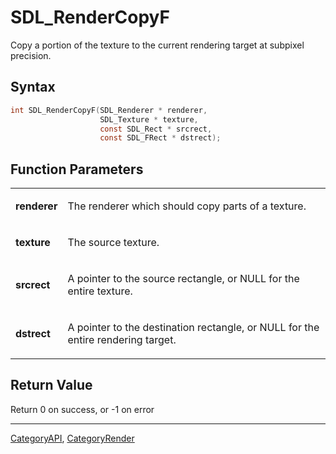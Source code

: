 = SDL_RenderCopyF =

Copy a portion of the texture to the current rendering target at subpixel precision.

== Syntax ==

<syntaxhighlight lang='c'>
int SDL_RenderCopyF(SDL_Renderer * renderer,
                    SDL_Texture * texture,
                    const SDL_Rect * srcrect,
                    const SDL_FRect * dstrect);
</syntaxhighlight>

== Function Parameters ==

{|
|'''renderer'''
|The renderer which should copy parts of a texture.
|-
|'''texture'''
|The source texture.
|-
|'''srcrect'''
|A pointer to the source rectangle, or NULL for the entire texture.
|-
|'''dstrect'''
|A pointer to the destination rectangle, or NULL for the entire rendering target.
|}

== Return Value ==

Return 0 on success, or -1 on error


----
[[CategoryAPI]], [[CategoryRender]]


